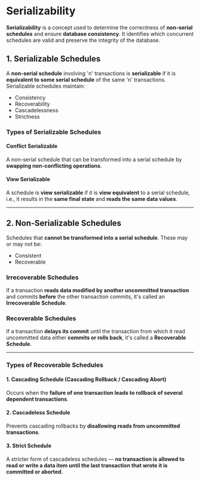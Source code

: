# Serializability

**Serializability** is a concept used to determine the correctness of **non-serial schedules** and ensure **database consistency**. It identifies which concurrent schedules are valid and preserve the integrity of the database.

## 1. Serializable Schedules

A **non-serial schedule** involving 'n' transactions is **serializable** if it is **equivalent to some serial schedule** of the same 'n' transactions.  
Serializable schedules maintain:
- Consistency  
- Recoverability  
- Cascadelessness  
- Strictness

### Types of Serializable Schedules

#### Conflict Serializable
A non-serial schedule that can be transformed into a serial schedule by **swapping non-conflicting operations**.

#### View Serializable
A schedule is **view serializable** if it is **view equivalent** to a serial schedule, i.e., it results in the **same final state** and **reads the same data values**.

---

## 2. Non-Serializable Schedules

Schedules that **cannot be transformed into a serial schedule**. These may or may not be:
- Consistent  
- Recoverable

### Irrecoverable Schedules
If a transaction **reads data modified by another uncommitted transaction** and commits **before** the other transaction commits, it's called an **Irrecoverable Schedule**.

### Recoverable Schedules
If a transaction **delays its commit** until the transaction from which it read uncommitted data either **commits or rolls back**, it's called a **Recoverable Schedule**.

---

### Types of Recoverable Schedules

#### 1. Cascading Schedule (Cascading Rollback / Cascading Abort)
Occurs when the **failure of one transaction leads to rollback of several dependent transactions**.

#### 2. Cascadeless Schedule
Prevents cascading rollbacks by **disallowing reads from uncommitted transactions**.

#### 3. Strict Schedule
A stricter form of cascadeless schedules — **no transaction is allowed to read or write a data item until the last transaction that wrote it is committed or aborted**.

